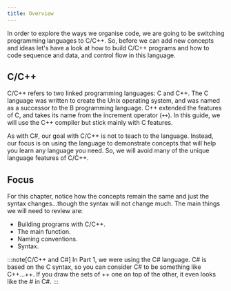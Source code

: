 ```yaml
---
title: Overview
---
```


<div class="not-content">
  <YouTube id="mH8MHZoLbZQ" params="fs=1&modestbranding=1&rel=0"/>
</div>

In order to explore the ways we organise code, we are going to be switching programming languages to C/C++. So, before we can add new concepts and ideas let's have a look at how to build C/C++ programs and how to code sequence and data, and control flow in this language.

## C/C++

C/C++ refers to two linked programming languages: C and C++. The C language was written to create the Unix operating system, and was named as a successor to the B programming language. C++ extended the features of C, and takes its name from the increment operator (`++`). In this guide, we will use the C++ compiler but stick mainly with C features.

As with C#, our goal with C/C++ is not to teach to the language.
Instead, our focus is on using the language to demonstrate concepts that will help you learn any language you need.
So, we will avoid many of the unique language features of C/C++.

## Focus

For this chapter, notice how the concepts remain the same and just the syntax changes...though the syntax will not change much. The main things we will need to review are:

- Building programs with C/C++.
- The main function.
- Naming conventions.
- Syntax.

:::note[C/C++ and C#]
In Part 1, we were using the C# language. C# is based on the C syntax, so you can consider C# to be something like C++...++. If you draw the sets of ++ one on top of the other, it even looks like the # in C#.
:::

